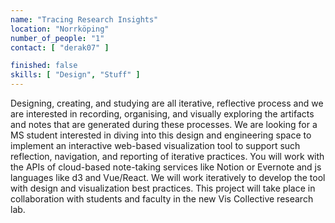 ---
name: "Tracing Research Insights"
location: "Norrköping"
number_of_people: "1"
contact: [ "derak07" ]

finished: false
skills: [ "Design", "Stuff" ]
---

Designing, creating, and studying are all iterative, reflective process and we are interested in recording, organising, and visually exploring the artifacts and notes that are generated during these processes. We are looking for a MS student interested in diving into this design and engineering space to implement an interactive web-based visualization tool to support such reflection, navigation, and reporting of iterative practices. You will work with the APIs of cloud-based note-taking services like Notion or Evernote and js languages like d3 and Vue/React. We will work iteratively to develop the tool with design and visualization best practices. This project will take place in collaboration with students and faculty in the new Vis Collective research lab.
